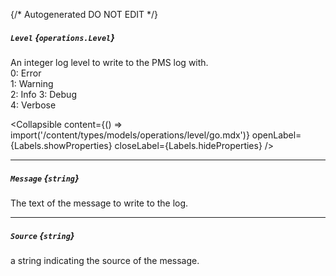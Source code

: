 {/* Autogenerated DO NOT EDIT  */}

##### `Level` *{`operations.Level`}*
An integer log level to write to the PMS log with.  
0: Error  
1: Warning  
2: Info 
3: Debug  
4: Verbose


<Collapsible content={() => import('/content/types/models/operations/level/go.mdx')} openLabel={Labels.showProperties} closeLabel={Labels.hideProperties} />


---
##### `Message` *{`string`}*
The text of the message to write to the log.

---
##### `Source` *{`string`}*
a string indicating the source of the message.


